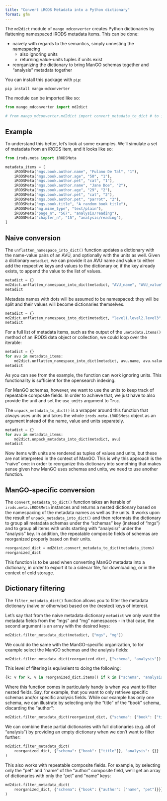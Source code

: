 ```yaml
---
title: "Convert iRODS Metadata into a Python dictionary"
format: gfm
---
```


The `md2dict` module of `mango_mdconverter` creates Python dictionaries
by flattening namespaced iRODS metadata items.
This can be done:

- naively with regards to the semantics, simply unnesting the namespacing
    + also ignoring units
    + returning value-units tuples if units exist
- reorganizing the dictionary to bring ManGO schemas together and "analysis" metadata together

You can install this package with `pip`:

```python
pip install mango-mdconverter
```

The module can be imported like so:
```python
from mango_mdconverter import md2dict

# from mango_mdconverter.md2dict import convert_metadata_to_dict # to import a specific function
```

## Example

To understand this better, let's look at some examples.
We'll simulate a set of metadata from an iRODS item, and it looks like so:

```python
from irods.meta import iRODSMeta

metadata_items = [
    iRODSMeta("mgs.book.author.name", "Fulano De Tal", "1"),
    iRODSMeta("mgs.book.author.age", "50", "1"),
    iRODSMeta("mgs.book.author.pet", "cat", "1"),
    iRODSMeta("mgs.book.author.name", "Jane Doe", "2"),
    iRODSMeta("mgs.book.author.age", "29", "2"),
    iRODSMeta("mgs.book.author.pet", "cat", "2"),
    iRODSMeta("mgs.book.author.pet", "parrot", "2"),
    iRODSMeta("mgs.book.title", "A random book title"),
    iRODSMeta("mg.mime_type", "text/plain"),
    iRODSMeta("page_n", "567", "analysis/reading"),
    iRODSMeta("chapter_n", "15", "analysis/reading"),
]
```

## Naive conversion

The `unflatten_namespace_into_dict()` function updates a dictionary
with the name-value pairs of an AVU, and optionally with the units as well.
Given a dictionary `metadict`, we can provide it an AVU name and value to either add the respective keys and values to the dictionary
or, if the key already exists, to append the value to the list of
values.

```python
metadict = {}
md2dict.unflatten_namespace_into_dict(metadict, "AVU_name", "AVU_value")
metadict
```

Metadata names with dots will be assumed to be namespaced: they will
be split and their values will become dictionaries themselves.

```python
metadict = {}
md2dict.unflatten_namespace_into_dict(metadict, "level1.level2.level3", "AVU_value")
metadict
```

For a full list of metadata items, such as the output of the
`.metadata.items()` method of an iRODS data object or collection,
we could loop over the iterable:

```python
metadict = {}
for avu in metadata_items:
    md2dict.unflatten_namespace_into_dict(metadict, avu.name, avu.value)
metadict
```

As you can see from the example, the function can work ignoring units. This functionality is sufficient for the opensearch indexing.

For ManGO schemas, however, we want to use the units to keep track of repeatable composite fields.
In order to achieve that, we just have to also provide the unit and
set the `use_units` argument to `True`.
<!-- TODO: Probably the argument is unnecessary? -->

The `unpack_metadata_to_dict()` is a wrapper around this function
that always uses units and takes the whole `irods.meta.iRODSMeta`
object as an argument instead of the name, value and units separately.

```python
metadict = {}
for avu in metadata_items:
    md2dict.unpack_metadata_into_dict(metadict, avu)
metadict
```

Now items with units are rendered as tuples of values and units,
but these are not interpreted in the context of ManGO. This is why
this approach is the "naïve" one: in order to reorganize this dictionary
into something that makes sense given how ManGO uses schemas and units, we need to use another function.

## ManGO-specific conversion

The `convert_metadata_to_dict()` function takes an iterable of
`irods.meta.iRODSMeta` instances and returns a nested dictionary
based on the namespacing of the metadata names as well as the units.
It works upon the result of `unpack_metadata_into_dict()` and then
reformats the dictionary to group all metadata schemas under the
"schemas" key (instead of "mgs") and to group all items with units
starting with "analysis/" under the "analysis" key. In addition,
the repeatable composite fields of schemas are reorganized properly
based on their units.

```python
reorganized_dict = md2dict.convert_metadata_to_dict(metadata_items)
reorganized_dict
```

This function is to be used when converting ManGO metadata into a
dictionary, in order to export it to a sidecar file, for downloading, or in the context of cold storage.

## Dictionary filtering

The `filter_metadata_dict()` function allows you to filter the metadata dictionary (naive or otherwise) based on the (nested) keys of interest.

Let's say that from the naive metadata dictionary `metadict` we only want the metadata fields from the "mgs" and "mg" namespaces - in that case, the second argument is an array with the desired keys:

```python
md2dict.filter_metadata_dict(metadict, ["mgs", "mg"])
```

We could do the same with the ManGO-specific organization, to for example select the ManGO schemas and the analysis fields:

```python
md2dict.filter_metadata_dict(reorganized_dict, ["schema", "analysis"])
```

This level of filtering is equivalent to doing the following:

```python
{k: v for k, v in reorganized_dict.items() if k in ["schema", "analysis"]}
```

Where this function comes in particularly handy is when you want to filter nested fields. Say, for example, that you want to only retrieve specific schemas and/or specific analysis fields. While our example has only one schema, we can illustrate by selecting only the "title" of the "book" schema, discarding the "author":

```python

md2dict.filter_metadata_dict(reorganized_dict, {"schema": {"book": ["title"]}})
```

We can combine these partial dictionaries with full dictionaries (e.g. all of "analysis") by providing an empty dictionary when we don't want to filter further:

```python
md2dict.filter_metadata_dict(
    reorganized_dict, {"schema": {"book": ["title"]}, "analysis": {}}
)
```

This also works with repeatable composite fields. For example, by selecting only the "pet" and "name" of the "author" composite field, we'll get an array of dictionaries with only the "pet" and "name" keys:

```python

md2dict.filter_metadata_dict(
    reorganized_dict, {"schema": {"book": {"author": ["name", "pet"]}}}
)
```

